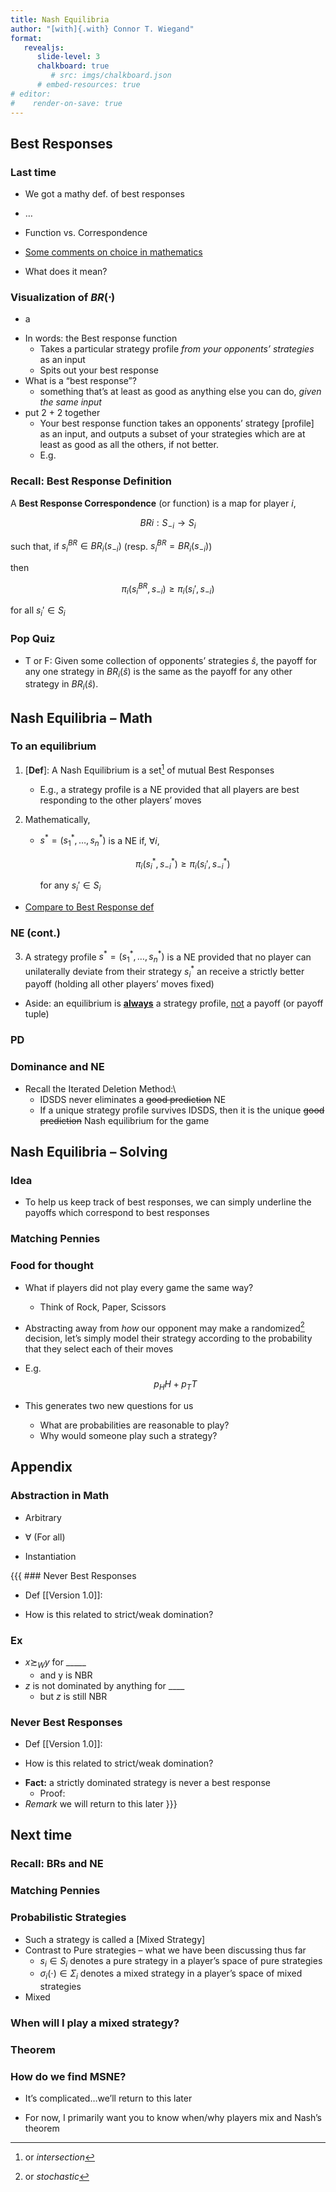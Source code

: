 ```yaml
---
title: Nash Equilibria
author: "[with]{.with} Connor T. Wiegand"
format: 
   revealjs:
      slide-level: 3
      chalkboard: true
         # src: imgs/chalkboard.json
      # embed-resources: true
# editor:
#    render-on-save: true
---
```


## Best Responses

### Last time

- We got a mathy def. of best responses

- ...

- Function vs. Correspondence

- [Some comments on choice in mathematics](#sec-mathabs)

- What does it mean?

### Visualization of $BR(\cdot)$

- a

<!-- sketch of a set-values plot -->

- In words: the Best response function
   - Takes a particular strategy profile _from your opponents' strategies_ as an input
   - Spits out your best response

- What is a "best response"?
   - something that's at least as good as anything else you can do, _given the same input_

- put 2 + 2 together
   - Your best response function takes an opponents' strategy [profile] as an input, and outputs a subset of your strategies which are at least as good as all the others, if not better. 
   - E.g.
   <!-- def -->

### Recall: Best Response Definition {#sec-br-def}

A [**Best Response Correspondence**]{.alert} (or [function]{.hi}) is a map for player $i$,
   
$$BR{i}: S_{-i}\to S_{i}$$

such that, if $s_{i}^{BR}\in BR_{i}(s_{-i})$ (resp. [$s_{i}^{BR}= BR_{i}(s_{-i})$]{.hi})

then 

$$\pi_{i}(s_{i}^{BR}, s_{-i})\ge \pi_{i}(s_{i}', s_{-i})$$

for all $s_{i}'\in S_{i}$

### Pop Quiz

- T or F: Given some collection of opponents' strategies $\hat{s}$, the payoff for any one strategy in $BR_{i}(\hat{s})$ is the same as the payoff for any other strategy in $BR_{i}(\hat{s})$.


### 

[]()


### 

[]()



## Nash Equilibria --  Math


### To an equilibrium

1. [**Def**]: A [Nash Equilibrium]{.hii} is a set^[or _intersection_] of mutual Best Responses
   - E.g., a strategy profile is a [NE]{.hi} provided that all players are best responding to the other players' moves

2. Mathematically,

   - $s^{*}=(s_{1}^{*},\dots,s_{n}^{*})$ is a [NE]{.hi} if, $\forall i$, 

      $$\pi_{i}(s_{i}^{*}, s_{-i}^{*})\ge \pi_{i}(s_{i}', s_{-i}^{*})$$

      for any $s_{i}'\in S_{i}$

- [Compare to Best Response def](#sec-br-def)

### NE (cont.)

3. A strategy profile $s^{*}=(s^{*}_{1},\dots,s^{*}_{n})$ is a [NE]{.hi} provided that no player can unilaterally deviate from their strategy $s_{i}^{*}$ an receive a strictly better payoff (holding all other players' moves fixed)

- Aside: an equilibrium is [**always**]{.ul .alert} a strategy profile, [not]{.ul} a payoff (or payoff tuple)

### PD

[](tex-games/PD.tex)

### Dominance and NE

- Recall the Iterated Deletion Method:\\
   - IDSDS never eliminates a ~~good prediction~~ [NE]{.hi}
   - If a unique strategy profile survives IDSDS, then it is the unique ~~good prediction~~ Nash equilibrium for the game

## Nash Equilibria -- Solving

### Idea

- To help us keep track of best responses, we can simply underline the payoffs which correspond to best responses

### 

[]()

###

[]()

###

[]()



### Matching Pennies

[](Matching Pennies)

### Food for thought

- What if players did not play every game the same way?
   - Think of Rock, Paper, Scissors

- Abstracting away from _how_ our opponent may make a randomized^[or _stochastic_] decision, let's simply model their strategy according to the probability that they select each of their moves

- E.g. $$ p_{H}H + p_{T}T $$

- This generates two new questions for us
   - What are probabilities are reasonable to play?
   - Why would someone play such a strategy?

## Appendix

### Abstraction in Math {#sec-mathabs}

- Arbitrary

- $\forall$ (For all)

- Instantiation


{{{
### Never Best Responses

- [Def]{.def} [[Version 1.0]]: 

- How is this related to strict/weak domination?

### Ex

[]()

- $x \succsim_{W} y$ for _____
   - and y is NBR

- $z$ is not dominated by anything for ____
   - but $z$ is still NBR

### Never Best Responses

:::{.nonincremental}
- [Def]{.def} [[Version 1.0]]: 

- How is this related to strict/weak domination?
:::

- [**Fact:**]{.alert} a strictly dominated strategy is never a best response
   - Proof:

- [_Remark_]{.alert} we will return to this later
}}}


## Next time

### Recall: BRs and NE

[]()

<!-- ## Mixed Strategies -->

### Matching Pennies

### Probabilistic Strategies

- Such a strategy is called a [Mixed Strategy]
- Contrast to Pure strategies -- what we have been discussing thus far
   - $s_{i}\in S_i$ denotes a pure strategy in a player's space of pure strategies
   - $\sigma_{i}(\cdot)\in \Sigma_{i}$ denotes a mixed strategy in a player's space of mixed strategies
- Mixed 

### When will I play a mixed strategy?

### Theorem

### How do we find MSNE?

- It's complicated...we'll return to this later

- For now, I primarily want you to know when/why players mix and Nash's theorem